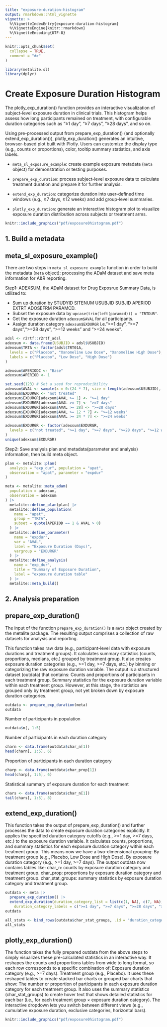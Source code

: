 ```yaml
---
title: "exposure-duration-histogram"
output: rmarkdown::html_vignette
vignette: >
  %\VignetteIndexEntry{exposure-duration-histogram}
  %\VignetteEngine{knitr::rmarkdown}
  %\VignetteEncoding{UTF-8}
---
```


```r
knitr::opts_chunk$set(
  collapse = TRUE,
  comment = "#>"
)
```

```r
library(metalite.sl)
library(dplyr)
```

# Create Exposure Duration Histogram

The plotly_exp_duration() function provides an interactive visualization of subject-level exposure duration in clinical trials. This histogram helps assess how long participants remained on treatment, with configurable duration categories such as "≥1 day", "≥7 days", "≥28 days", and so on.

Using pre-processed output from prepare_exp_duration() (and optionally extend_exp_duration()), plotly_exp_duration() generates an intuitive, browser-based plot built with Plotly. Users can customize the display type (e.g., counts or proportions), color, tooltip summary statistics, and axis labels.

-  `meta_sl_exposure_example`: create example exposure metadata (`meta` object) for demonstration or testing purposes.

-  `prepare_exp_duration`: process subject-level exposure data to calculate treatment duration and prepare it for further analysis.

-  `extend_exp_duration`: categorize duration into user-defined time windows (e.g., ≥7 days, ≥12 weeks) and add group-level summaries.

-  `plotly_exp_duration`: generate an interactive histogram plot to visualize exposure duration distribution across subjects or treatment arms.

```r
knitr::include_graphics("pdf/exposure0histogram.pdf")
```

## 1. Build a metadata
## meta_sl_exposure_example()
There are two steps in `meta_sl_exposure_example` function in order to build the metadata (`meta` object): processing the ADaM dataset and save meta information for A&R reporting.

Step1: ADEXSUM, the ADaM dataset for Drug Exposrue Summary Data, is utilized to:

- Sum up duration by STUDYID SITENUM USUBJID SUBJID APERIOD EXTRT ADOSEFRM PARAMCD.
- Subset the exposure data by `upcase(trim(left(paramcd))) = "TRTDUR"`.
- Get the exposure duration `adexsum$AVAL` for all participants.
- Assign duration category `adexsum$EXDURGR` i.e.">=1 day", ">=7 days",">=28 days", ">=12 weeks" and ">=24 weeks".
```r
adsl <- r2rtf::r2rtf_adsl
adexsum <- data.frame(USUBJID = adsl$USUBJID)
adexsum$TRTA <- factor(adsl$TRT01A,
  levels = c("Placebo", "Xanomeline Low Dose", "Xanomeline High Dose"),
  labels = c("Placebo", "Low Dose", "High Dose")
)

adexsum$APERIODC <- "Base"
adexsum$APERIOD <- 1

set.seed(123) # Set a seed for reproducibility
adexsum$AVAL <- sample(x = 0:(24 * 7), size = length(adexsum$USUBJID), replace = TRUE)
adexsum$EXDURGR <- "not treated"
adexsum$EXDURGR[adexsum$AVAL >= 1] <- ">=1 day"
adexsum$EXDURGR[adexsum$AVAL >= 7] <- ">=7 days"
adexsum$EXDURGR[adexsum$AVAL >= 28] <- ">=28 days"
adexsum$EXDURGR[adexsum$AVAL >= 12 * 7] <- ">=12 weeks"
adexsum$EXDURGR[adexsum$AVAL >= 24 * 7] <- ">=24 weeks"

adexsum$EXDURGR <- factor(adexsum$EXDURGR,
  levels = c("not treated", ">=1 day", ">=7 days", ">=28 days", ">=12 weeks", ">=24 weeks")
)
unique(adexsum$EXDURGR)
```
Step2: Save analysis plan and metadata(parameter and analysis) information, then build meta object.

```r
plan <- metalite::plan(
  analysis = "exp_dur", population = "apat",
  observation = "apat", parameter = "expdur"
)

meta <- metalite::meta_adam(
  population = adexsum,
  observation = adexsum
) |>
  metalite::define_plan(plan) |>
  metalite::define_population(
    name = "apat",
    group = "TRTA",
    subset = quote(APERIOD == 1 & AVAL > 0)
  ) |>
  metalite::define_parameter(
    name = "expdur",
    var = "AVAL",
    label = "Exposure Duration (Days)",
    vargroup = "EXDURGR"
  ) |>
  metalite::define_analysis(
    name = "exp_dur",
    title = "Summary of Exposure Duration",
    label = "exposure duration table"
  ) |>
  metalite::meta_build()
```


## 2. Analysis preparation
## prepare_exp_duration()

The input of the function `prepare_exp_duration()` is a `meta` object created by the metalite package. The resulting output comprises a collection of raw datasets for analysis and reporting.

This function takes raw data (e.g., participant-level data with exposure durations and treatment groups).
It calculates summary statistics (counts, proportions, medians, etc.) grouped by treatment group.
It also creates exposure duration categories (e.g., >=1 day, >=7 days, etc.) by binning or categorizing the raw exposure duration variable.
The output is a structured dataset (outdata) that contains:
Counts and proportions of participants in each treatment group.
Summary statistics for the exposure duration variable within each treatment group.
However, at this stage, the statistics are grouped only by treatment group, not yet broken down by exposure duration categories.

```r
outdata <- prepare_exp_duration(meta)
outdata
```

Number of participants in population

```r
outdata$n[, 1:5]
```

Number of participants in each duration category

```r
charn <- data.frame(outdata$char_n[1])
head(charn[, 1:5], 6)
```

Proportion of participants in each duration category

```r
charp <- data.frame(outdata$char_prop[1])
head(charp[, 1:5], 6)
```

Statistical summary of exposure duration for each treatment

```r
chars <- data.frame(outdata$char_n[1])
tail(chars[, 1:5], 8)
```
## extend_exp_duration()
This function takes the output of prepare_exp_duration() and further processes the data to create exposure duration categories explicitly.
It applies the specified duration category cutoffs (e.g., >=1 day, >=7 days, etc.) to the exposure duration variable.
It calculates counts, proportions, and summary statistics for each exposure duration category within each treatment group.
This means now we have a two-dimensional grouping:
By treatment group (e.g., Placebo, Low Dose and High Dose).
By exposure duration category (e.g., >=1 day, >=7 days).
The output outdata now contains tables like:
char_n: counts by exposure duration category and treatment group.
char_prop: proportions by exposure duration category and treatment group.
char_stat_groups: summary statistics by exposure duration category and treatment group.


```r
outdata <- meta |>
  prepare_exp_duration() |>
  extend_exp_duration(duration_category_list = list(c(1, NA), c(7, NA), c(28, NA), c(12 * 7, NA), c(24 * 7, NA)),
    duration_category_labels = c(">=1 day", ">=7 days", ">=28 days", ">=12 weeks", ">=24 weeks"))
outdata
```

```r

all_stats <- bind_rows(outdata$char_stat_groups, .id = "duration_category")
all_stats
```


## plotly_exp_duration()
The function takes the fully prepared outdata from the above steps to simply visualizes these pre-calculated statistics in an interactive way.
It reshapes the counts and proportions tables from wide to long format, so each row corresponds to a specific combination of:
Exposure duration category (e.g., >=7 days).
Treatment group (e.g., Placebo).
It uses these reshaped tables to create stacked bar charts or grouped bar charts that show:
The number or proportion of participants in each exposure duration category for each treatment group.
It also uses the summary statistics (char_stat_groups) to create hover text that shows detailed statistics for each bar (i.e., for each treatment group × exposure duration category).
The interactive dropdown lets you switch between different views (e.g., cumulative exposure duration, exclusive categories, horizontal bars).

```r
knitr::include_graphics("pdf/exposure0histogram.pdf")
```

